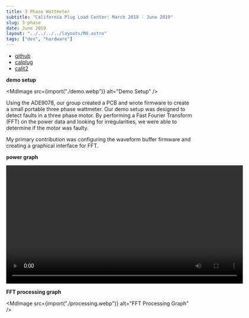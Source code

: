 ```yaml
---
title: 3 Phase Wattmeter
subtitle: "California Plug Load Center: March 2019 - June 2019"
slug: 3-phase
date: June 2019
layout: "../../../../layouts/Md.astro"
tags: ["dev", "hardware"]
---
```



- [github](https://github.com/CalPlug/ADE9078-3PhaseWattmeter)
- [calplug](http://calplug.org/)
- [calit2](https://www.calit2.uci.edu/)

**demo setup**

<MdImage src={import("./demo.webp")} alt="Demo Setup" />

Using the ADE9078, our group created a PCB and wrote firmware to create a small
portable three phase wattmeter. Our demo setup was designed to detect faults in
a three phase motor. By performing a Fast Fourier Transform (FFT) on the power
data and looking for irregularities, we were able to determine if the motor was
faulty.

My primary contribution was configuring the waveform buffer firmware and
creating a graphical interface for FFT.

**power graph**

<video width="640" controls>
  <source src="/videos/3phasewatt_sin.mov" type="video/mp4"></source>
  Your browser does not support the video tag.
</video>

**FFT processing graph**

<MdImage src={import("./processing.webp")} alt="FFT Processing Graph" />
